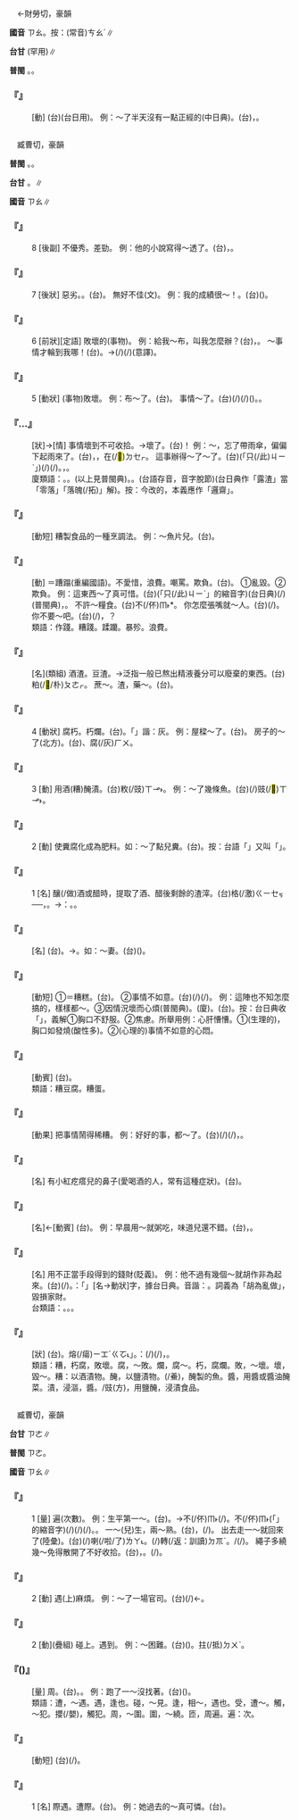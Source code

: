 
=={{ruby|嘈|ㄗㄠ}}==

　←財勞切，豪韻

'''國音''' <rt>ㄗㄠ</rt>{{ruby|←|ㄘㄠˊ}}。按：(常音)<rt>ㄘㄠˊ</rt>∥

'''台甘''' {{ruby|(文)|ㄗㄜˊ}}{{ruby|、|ㄗㄜ˪}}(罕用)∥

'''普閩''' {{ruby|(文)|ㄗㄜˊ}}{{ruby|、|ㄗㄜ˫}}。{{ruby|(白)|ㄘㄠˊ}}{{ruby|、|ㄘㄠ˫}}{{ruby|、|ㄘㄚ˫}}。

    

==='''『{{ruby|嘈|ㄗㄠ}}{{ruby|嘈|ㄗㄠ}}』'''===
: [動] (台){{ruby|噪|ㄘㄠㆷ ͘}}{{ruby|唌|ㄒㄧㄢˊ}}(台日用)。 例：～了半天沒有一點正經的(中日典)。(台){{ruby|噪|ㄘㄠㆷ ͘}}{{ruby|蟬|ㄒㄧㄢˊ}}{{ruby|噪|ㄘㄠㆷ ͘}}{{ruby|歸|ㄍㄨㄧ}}{{ruby|半|ㄅㄨㆩ˪}}{{ruby|晡|ㄅㆦ}}，{{ruby|無|ㆠㄜˊ}}{{ruby|一|ㄐㄧㆵ ͘}}{{ruby|句|ㄍㄨ˪}}{{ruby|正|ㄐㄧㄥ˪}}{{ruby|經|ㄍㄧㄥ}}{{ruby|丌|ㆤ}}。
    

=={{ruby|糟|ㄗㄠ}}==

　臧曹切，豪韻

'''普閩''' {{ruby|(文)|ㄗㄜ}}。{{ruby|(白)|ㄗㄠ}}。

'''台甘''' {{ruby|(文)|ㄗㄜ}}。{{ruby|(語)|ㄗㄠ}}∥

'''國音''' <rt>ㄗㄠ</rt>∥

    

==='''『{{ruby|糟|ㄗㄠ}}』'''===
:8  [後副] 不優秀。差勁。 例：他的小說寫得～透了。(台){{ruby|伊|ㄧ}}{{ruby|寫|ㄒㄧㄚˋ}}{{ruby|小|ㄒㄧㄠˋ}}{{ruby|/|ㄒㄧㄜˋ}}{{ruby|說|ㄙㄨㄚㆵ}}{{ruby|寫|ㄒㄧㄚˋ}}{{ruby|了|ㄌㄧㄠˋ}}{{ruby|無|ㆠㄜˊ}}{{ruby|好|ㄏㄜˋ}}，{{ruby|澈|ㄊㄧㄚㆵ}}{{ruby|底|ㄉㄨㆤˋ}}{{ruby|/|ㄉㆤˋ}}{{ruby|<mark>&#xffcda;</mark>|ㆠㄞˋ}}。
    

==='''『{{ruby|糟|ㄗㄠ}}』'''===
:7  [後狀] 惡劣。{{ruby|差|ㄔㄚˋ}}。(台){{ruby|<mark>&#xffcda;</mark>|ㆠㄞˋ}}。 無好不佳(文)。 例：我的成績很～！。(台){{ruby|我|ㆣㄨㄚˋ}}({{ruby|考|ㄎㄜˋ}}{{ruby|試|ㄑㄧ˪}}{{ruby|丌|ㆤ}}){{ruby|成|ㄒㄧㄥˊ}}{{ruby|績|ㄐㄧㆤㆶ}}{{ruby|真|ㄐㄧㄣ}}{{ruby|<mark>&#xffcda;</mark>|ㆠㄞˋ}}。
    

==='''『{{ruby|糟|ㄗㄠ}}』'''===
:6  [前狀][定語] 敗壞的(事物)。 例：給我～布，叫我怎麼辦？(台){{ruby|提|ㄊㆤˊ}}{{ruby|一|ㄐㄧㆵ ͘}}{{ruby|塊|ㄉㆤ˪}}{{ruby|荏|ㄌㆰˋ}}{{ruby|布|ㄅㆦ˪}}{{ruby|付|ㄏㆦ˫}}{{ruby|我|ㆣㄨㄚˋ}}，{{ruby|<mark>&#xffa49;</mark>|ㆠㆤㆷ}}{{ruby|/|ㆠㄨㆤㆷ}}{{ruby|叫|ㄍㄧㄜ˪}}{{ruby|我|ㆣㄨㄚˋ}}{{ruby|按|ㄢ˪}}{{ruby|怎|ㄗㄨㆩˋ}}。 ～事情才輪到我哪！(台){{ruby|無|ㆠㄜˊ}}{{ruby|好|ㄏㄜˋ}}{{ruby|戴|ㄉㄞ˪}}{{ruby|即|ㄐㄧㄚㆷ}}{{ruby|輪|ㄌㄨㄣˊ}}{{ruby|著|ㄉㄧㄜㆷ ͘}}{{ruby|我|ㆣㄨㄚˋ}}。→{{ruby|好|ㄏㄜˋ}}{{ruby|載|ㄉㄞ˫}}(/{{ruby|戴|ㄉㄞ˪}}){{ruby|事|ㄐㄧ˪}}(/{{ruby|事|ㄉㄞ˫}}{{ruby|情|ㄐㄧ˪}}){{ruby|無|ㆠㄜˊ}}{{ruby|我|ㆣㄨㄚˋ}}{{ruby|份|ㄏㄨㄣ˫}}(意譯)。
    

==='''『{{ruby|糟|ㄗㄠ}}』'''===
:5  [動狀] (事物)敗壞。 例：布～了。(台){{ruby|布|ㄅㆦ˪}}{{ruby|爛|ㄋㄨㄚ˫}}{{ruby|去|ㄎㄧ˪}}。 事情～了。(台){{ruby|載|ㄉㄞ˫}}(/{{ruby|戴|ㄉㄞ˪}}){{ruby|事|ㄐㄧ˪}}(/{{ruby|事|ㄉㄞ˫}}{{ruby|情|ㄐㄧ˪}}){{ruby|無|ㆠㄜˊ}}{{ruby|成|ㄒㄧㄥˊ}}({{ruby|功|ㄍㆲ}})。{{ruby|<mark>&#xf946c;</mark>|ㆠㄞˋ}}{{ruby|去|ㄎㄧ˪}}。
    

==='''『{{ruby|糟|ㄗㄠ}}…{{ruby|糕|ㄍㄠ}}』'''===
: [狀]→[情] 事情壞到不可收拾。→壞了。(台){{ruby|害|ㄏㄞ˫}}{{ruby|了|ㄌㄧㄠˋ}}！ 例：～，忘了帶雨傘，偏偏下起雨來了。(台){{ruby|真|ㄐㄧㄣ}}{{ruby|害|ㄏㄞ˫}}，{{ruby|今|ㄍㄧㄣ}}{{ruby|仔|ㄚ}}{{ruby|日|ㆢㄧㆵ ͘}}{{ruby|/|ㄌㄧㆵ ͘}}{{ruby|<mark>&#xffa45;</mark>|ㆠㆤ˫}}{{ruby|/|ㆠㄨㆤ˫}}{{ruby|記|ㄍㄧ˪}}{{ruby|得|ㄉㄧㆵ}}{{ruby|抸|ㄗㄚㆷ}}{{ruby|雨|ㄏㆦ˫}}{{ruby|傘|ㄙㄨㆩ˪}}，{{ruby|煞|ㄙㄨㄚㆷ}}在(/<mark>&#xf9549;</mark>)<rt>ㄉㆤㆷ</rt>{{ruby|落|ㄌㄜㆷ ͘}}{{ruby|雨|ㄏㆦ˫}}。 這事辦得～了～了。(台){{ruby|<mark>&#xffacb;</mark>|ㄗㆤ}}(「只(/此)<rt>ㄐㄧˋ</rt>{{ruby|個|ㆤˊ}}」){{ruby|載|ㄉㄞ˫}}(/{{ruby|戴|ㄉㄞ˪}}){{ruby|事|ㄐㄧ˪}}(/{{ruby|事|ㄉㄞ˫}}{{ruby|情|ㄐㄧ˪}}){{ruby|辦|ㄅㄢ˫}}{{ruby|<mark>&#xffa42;</mark>|ㄍㄚㆷ}}{{ruby|害|ㄏㄞ˫}}{{ruby|柳|ㄌㄧㄨˋ}}{{ruby|柳|ㄌㄧㄨˋ}}。{{ruby|歪|ㄨㆮ}}{{ruby|/|ㄨㄞ}}{{ruby|咼|ㄍㄜˊ}}{{ruby|<mark>&#xf8fc0;</mark>|ㄑㄧㆷ ͘}}{{ruby|<mark>&#xf91d6;</mark>|ㄘㄨㄚㆷ ͘}}，{{ruby|歪|ㄨㆮ}}{{ruby|/|ㄨㄞ}}{{ruby|<mark>&#xf8fc0;</mark>|ㄑㄧㆷ ͘}}{{ruby|<mark>&#xf91d6;</mark>|ㄘㄨㄚㆷ ͘}}{{ruby|咼|ㄍㄜˊ}}。
:廈類語：{{ruby|哭|ㄎㄠ˪}}{{ruby|篤|ㄉㆦㆶ}}{{ruby|舍|ㄒㄧㄚ˪}}。{{ruby|漉|ㄌㆦㆶ}}{{ruby|屎|ㄙㄞˋ}}。{{ruby|漉|ㄌㆦㆶ}}{{ruby|插|ㄘㄚㆴ}}{{ruby|插|ㄘㄚㆴ}}(以上見普閩典)。{{ruby|陋|ㄌㆦ˫}}{{ruby|<mark>&#xf90fb;</mark>|ㄗㆤ}}。(台語存音，音字脫節)(台日典作「露渣」當「零落」「落魄(/拓)」解)。按：今改的，本義應作「邏齋」。
:
    

==='''『{{ruby|糟|ㄗㄠ}}{{ruby|溜|ㄌㄧㄡ}}』'''===
: [動短] 糟製食品的一種烹調法。 例：～魚片兒。(台){{ruby|紅|ㄤˊ}}{{ruby|糟|ㄗㄠ}}{{ruby|魚|ㄏㄧˊ}}{{ruby|/|ㄏㄨˊ}}。
    

==='''『{{ruby|糟|ㄗㄠ}}{{ruby|蹋|ㄊㄚˋ}}』'''===
: [動] ＝蹧蹋(重編國語)。不愛惜，浪費。嘲罵。欺負。(台){{ruby|糟|ㄗㄠ}}{{ruby|蹋|ㄊㄚㆵ}}。 ①亂毀。②欺負。 例：這東西～了真可惜。(台){{ruby|<mark>&#xffacb;</mark>|ㄗㆤ}}(「只(/此)<rt>ㄐㄧˋ</rt>{{ruby|個|ㆤˊ}}」的縮音字){{ruby|物|ㄇㆭㆷ ͘}}{{ruby|/|ㄇㄧㆷ ͘}}{{ruby|撮|ㄗㆤ˪}}{{ruby|汰|ㄊㄨㄚㆷ}}(台日典)(/{{ruby|仄|ㄉㆤㆷ}}{{ruby|脫|ㄊㄨㄚㆷ}})(普閩典){{ruby|去|ㄎㄧ˪}}，{{ruby|真|ㄐㄧㄣ}}{{ruby|扑|ㄆㄚㆷ}}{{ruby|損|ㄙㆭˋ}}。 不許～糧食。(台)不(/伓)<rt>ㆬ˫</rt>{{ruby|通|ㄊㄤ}}{{ruby|擠|ㄗㆤ˪}}*{{ruby|脫|ㄊㄨㄚㆷ}}{{ruby|五|ㄫㆦˋ}}{{ruby|穀|ㄍㆦㆶ}}。 你怎麼張嘴就～人。(台){{ruby|汝|ㄌㄧˋ}}{{ruby|按|ㄢ˪}}{{ruby|怎|ㄗㄨㆩˋ}}{{ruby|開|ㄎㄨㄧ}}{{ruby|嘴|ㄘㄨㄧ˪}}{{ruby|著|ㄉㄧㄜㆷ}}(/{{ruby|都|ㄉㄜ˫}}){{ruby|<mark>&#xffa49;</mark>|ㆠㆤㆷ}}{{ruby|/|ㆠㄨㆤㆷ}}{{ruby|罵|ㄇㄚ˫}}{{ruby|/|ㄇㆤ˫}}{{ruby|人|·ㄌㄤˊ}}。你不要～吧。(台){{ruby|汝|ㄌㄧˋ}}{{ruby|<mark>&#xffb49;</mark>|ㄇㄞ˪}}{{ruby|欺|ㄎㄧ}}{{ruby|負|ㄏㄨ˫}}(/{{ruby|侮|ㆠㄨˋ}}{{ruby|辱|ㆢㄧㆦㆶ ͘}}{{ruby|/|ㄌㄧㆦㆶ ͘}}){{ruby|人|·ㄌㄤˊ}}，{{ruby|好|ㄏㄜˋ}}{{ruby|不|·ㆬ˫}}？
:類語：作踐。糟踐。蹂躪。暴殄。浪費。
:
    

==='''『{{ruby|糟|ㄗㄠ}}{{ruby|粕|ㄆㄛˋ}}』'''===
: [名](類組) 酒渣。豆渣。→泛指一般已熬出精液養分可以廢棄的東西。(台)粕(/<mark>&#xf94a6;</mark>/朴)<rt>ㄆㄜㆷ</rt>。 蔗～。渣，藥～。(台){{ruby|廢|ㄏㄨㄧ˪}}{{ruby|/|ㄏㄨㆤ˪}}{{ruby|物|ㆠㄨㆵ ͘}}。
    

==='''『{{ruby|糟|ㄗㄠ}}』'''===
:4  [動狀] 腐朽。朽爛。(台){{ruby|<mark>&#xffbd2;</mark>|ㄠ˪}}。「{{ruby|腐|ㄏㄨ}}」諧：灰。 例：屋樑～了。(台){{ruby|楹|ㆥˊ}}{{ruby|仔|ㄚ}}{{ruby|<mark>&#xffbd2;</mark>|ㄠ˪}}{{ruby|去|ㄎㄧ˪}}。 房子的{{ruby|柁|ㄊㄨㄛˊ}}～了(北方)。(台){{ruby|厝|ㄘㄨ˪}}{{ruby|丌|ㆤ}}{{ruby|樑|ㄋㄧㄨˊ}}{{ruby|<mark>&#xffbd2;</mark>|ㄠ˪}}{{ruby|去|ㄎㄧ˪}}、腐(/灰)<rt>ㄏㄨ</rt>{{ruby|去|ㄎㄧ˪}}。
    

==='''『{{ruby|糟|ㄗㄠ}}』'''===
:3  [動] 用酒(糟)醃漬。(台)敉(/豉)<rt>ㄒㆪ˫</rt>。 例：～了幾條魚。(台){{ruby|用|ㄧㆲ˫}}{{ruby|/|ㄧㄥ˫}}(/{{ruby|掠|ㄌㄧㄚㆷ ͘}}){{ruby|幾|ㄍㄨㄧˋ}}{{ruby|尾|ㆠㄨㆤˋ}}{{ruby|/|ㆠㆤˋ}}{{ruby|仔|ㄚ}}{{ruby|魚|ㄏㄧˊ}}{{ruby|/|ㄏㄨˊ}}{{ruby|落|ㄌㄜㆷ ͘}}{{ruby|去|ㄎㄧ˪}}豉(/<mark>&#xf9b4d;</mark>)<rt>ㄒㆪ˫</rt>{{ruby|糟|ㄗㄠ}}。
    

==='''『{{ruby|糟|ㄗㄠ}}』'''===
:2  [動] 使糞腐化成為肥料。如：～了點兒糞。(台){{ruby|浹|ㄍㄠㆷ}}{{ruby|一|ㄐㄧㆵ ͘}}{{ruby|屑|ㄙㄨㆵ}}{{ruby|仔|ㄚ}}{{ruby|肥|ㄅㄨㄧˊ}}。按：台語「{{ruby|糞|ㄅㄨㄣ˪}}」又叫「{{ruby|肥|ㄅㄨㄧˊ}}」。
    

==='''『{{ruby|糟|ㄗㄠ}}』'''===
:1  [名] 釀(/做)酒或醋時，提取了酒、醋後剩餘的渣滓。(台)格(/激)<rt>ㄍㄧㆤㆶ</rt>{{ruby|酒|ㄐㄧㄨˋ}}{{ruby|了|ㄌㄧㄠˋ}}{{ruby|後|ㄠ˫}}{{ruby|偆|ㄘㄨㄣ}}{{ruby|丌|ㆤ}}{{ruby|渣|ㄗㆤ}}{{ruby|滓|ㄉㄞˋ}}──{{ruby|糟|ㄗㄠ}}，{{ruby|酒|ㄐㄧㄨˋ}}{{ruby|糟|ㄗㄠ}}。→{{ruby|比|ㄅㄧˋ}}{{ruby|喻|ㆡㄨ˫}}{{ruby|/|ㄌㄨ˫}}：{{ruby|無|ㆠㄜˊ}}{{ruby|價|ㄍㆤ˪}}{{ruby|值|ㄉㄚㆵ ͘}}{{ruby|丌|ㆤ}}{{ruby|物|ㄇㆭㆷ ͘}}{{ruby|/|ㄇㄧㆷ ͘}}。{{ruby|糟|ㄗㄠ}}{{ruby|粕|ㄆㄜㆷ}}。
    

==='''『{{ruby|糟|ㄗㄠ}}{{ruby|糠|ㄎㄤ}}』'''===
: [名] (台){{ruby|酒|ㄐㄧㄨˋ}}{{ruby|渣|ㄗㆤ}}{{ruby|及|ㄍㄚㆴ}}{{ruby|米|ㆠㄧˋ}}{{ruby|糠|ㄎㆭ}}。→{{ruby|比|ㄅㄧˋ}}{{ruby|喻|ㆡㄨ˫}}{{ruby|/|ㄌㄨ˫}}{{ruby|粗|ㄘㆦ}}{{ruby|食|ㄐㄧㄚㆷ ͘}}。如：～妻。(台){{ruby|做|ㄗㄨㆤ˪}}{{ruby|/|ㄗㄜ˪}}{{ruby|伙|ㄏㆤˋ}}{{ruby|/|ㄏㄨㆤˋ}}{{ruby|食|ㄐㄧㄚㆷ ͘}}{{ruby|過|ㄍㆤ˪}}{{ruby|/|ㄍㄨㆤ˪}}{{ruby|糙|ㄘㄜ˪}}{{ruby|米|ㆠㄧˋ}}{{ruby|<mark>&#xffad1;</mark>|ㄅㆭ˫}}{{ruby|共|ㄍㄧㆲ˫}}{{ruby|過|ㄍㆤ˪}}{{ruby|/|ㄍㄨㆤ˪}}{{ruby|患|ㄏㄨㄢ˫}}{{ruby|難|ㄌㄢ˫}}{{ruby|丌|ㆤ}}{{ruby|<mark>&#xffa44;</mark>|ㆠㆦˋ}}({{ruby|妻|ㄘㆤ}}{{ruby|室|ㄒㄧㆵ}})。
    

==='''『{{ruby|糟|ㄗㄠ}}{{ruby|心|ㄒㄧㄣ}}』'''===
: [動短] ①＝糟糕。(台){{ruby|慒|ㄗㄜˊ}}{{ruby|心|ㄒㄧㆬ}}。 ②事情不如意。(台){{ruby|載|ㄉㄞ˫}}(/{{ruby|戴|ㄉㄞ˪}}){{ruby|事|ㄐㄧ˪}}(/{{ruby|事|ㄉㄞ˫}}{{ruby|情|ㄐㄧ˪}}){{ruby|<mark>&#xffa45;</mark>|ㆠㆤ˫}}{{ruby|/|ㆠㄨㆤ˫}}{{ruby|順|ㄙㄨㄣ˫}}{{ruby|序|ㄒㄧ˫}}{{ruby|心|ㄒㄧㆬ}}{{ruby|頭|ㄊㄠˊ}}{{ruby|<mark>&#xffa45;</mark>|ㆠㆤ˫}}{{ruby|/|ㆠㄨㆤ˫}}{{ruby|爽|ㄙㆲˋ}}{{ruby|快|ㄎㄨㄞ˪}}。 例：這陣也不知怎麼搞的，樣樣都～。③因情況壞而心煩(普閩典)。(廈){{ruby|糟|ㄗㄜ}}{{ruby|悶|ㆠㄨㄣ˫}}。(台){{ruby|悶|ㆠㄨㄣ˫}}{{ruby|悶|ㆠㄨㄣ˫}}{{ruby|不|ㄅㄨㆵ}}{{ruby|樂|ㄌㆦㆶ ͘}}。按：台日典收「{{ruby|慒|ㄗㄜ}}{{ruby|心|ㄒㄧㆬ}}」，義解①胸口不舒服。②焦慮。所舉用例：心肝慒慒。①(生理的)，胸口如發燒(酸性多)。②(心理的)事情不如意的心悶。
    

==='''『{{ruby|糟|ㄗㄠ}}{{ruby|魚|ㄩˊ}}』'''===
: [動賓] (台){{ruby|用|ㄧㆲ˫}}{{ruby|/|ㄧㄥ˫}}{{ruby|酒|ㄐㄧㄨˋ}}{{ruby|糟|ㄗㄠ}}{{ruby|豉|ㄒㆪ˫}}{{ruby|魚|ㄏㄧˊ}}{{ruby|/|ㄏㄨˊ}}。
:類語：糟豆腐。糟蛋。
:
    

==='''『{{ruby|鬧|ㄋㄠˋ}}{{ruby|糟|ㄗㄠ}}』'''===
: [動果] 把事情鬧得稀糟。 例：好好的事，都～了。(台){{ruby|一|ㄐㄧㆵ ͘}}{{ruby|個|ㆤˊ}}{{ruby|載|ㄉㄞ˫}}(/{{ruby|戴|ㄉㄞ˪}}){{ruby|事|ㄐㄧ˪}}(/{{ruby|事|ㄉㄞ˫}}{{ruby|情|ㄐㄧ˪}}){{ruby|好|ㄏㄜˋ}}{{ruby|好|ㄏㄜˋ}}，{{ruby|<mark>&#xf8e78;</mark>|ㄅㆪˋ}}{{ruby|<mark>&#xffa42;</mark>|ㄍㄚㆷ}}{{ruby|害|ㄏㄞ˫}}{{ruby|害|ㄏㄞ˫}}{{ruby|去|ㄎㄧ˪}}。
    

==='''『{{ruby|糟|ㄗㄠ}}{{ruby|鼻|ㄅㄧˊ}}{{ruby|子|·ㄗˇ}}』'''===
: [名] 有小紅疙瘩兒的鼻子(愛喝酒的人，常有這種症狀)。(台){{ruby|酒|ㄐㄧㄨˋ}}{{ruby|糟|ㄗㄠ}}{{ruby|鼻|ㄆㆪ˫}}。
    

==='''『{{ruby|糟|ㄗㄠ}}{{ruby|豆|ㄉㄡˋ}}{{ruby|腐|·ㄈㄨˇ}}』'''===
: [名]←[動賓] (台){{ruby|敉|ㄒㆪ˫}}{{ruby|酒|ㄐㄧㄨˋ}}{{ruby|糟|ㄗㄠ}}{{ruby|丌|ㆤ}}{{ruby|豆|ㄉㄠ˫}}{{ruby|腐|ㄏㄨ˫}}。 例：早晨用～就粥吃，味道兒還不錯。(台){{ruby|早|ㄗㄚˋ}}{{ruby|起|ㄎㄧˋ}}{{ruby|時|ㄒㄧˊ}}，{{ruby|食|ㄐㄧㄚㆷ ͘}}{{ruby|糜|ㄇㄨㆤˊ}}{{ruby|配|ㄆㄨㆤ˪}}{{ruby|/|ㄆㆤ˪}}{{ruby|豆|ㄉㄠ˫}}{{ruby|籹|ㆡㄨˋ}}{{ruby|/|ㄌㄨˋ}}{{ruby|猶|ㄧㄠˋ}}{{ruby|好|ㄏㄜˋ}}{{ruby|食|ㄐㄧㄚㆷ ͘}}。
:
    

==='''『{{ruby|糟|ㄗㄠ}}{{ruby|錢|ㄑㄧㄢˊ}}{{ruby|兒|ㄦ}}』'''===
: [名] 用不正當手段得到的錢財(貶義)。 例：他不過有幾個～就胡作非為起來。(台){{ruby|伊|ㄧ}}{{ruby|一|ㄐㄧㆵ ͘}}{{ruby|下|ㆤ˫}}{{ruby|有|ㄨ˫}}{{ruby|幾|ㄍㄨㄧˋ}}{{ruby|個|ㆤˊ}}{{ruby|仔|ㄚ}}{{ruby|僥|ㄏㄧㄠ}}{{ruby|倖|ㄏㄧㄥ˫}}{{ruby|錢|ㄐㆪˊ}}{{ruby|著|ㄉㄧㄜㆷ}}(/{{ruby|都|ㄉㄜ˫}}){{ruby|匪|ㄏㄨㄧˋ}}{{ruby|類|ㄌㄨㄧ˫}}{{ruby|亂|ㄌㄨㄢ˫}}{{ruby|做|ㄗㄨㆤ˪}}{{ruby|/|ㄗㄜ˪}}{{ruby|起|·ㄎㄧˋ}}{{ruby|來|·ㄌㄞˊ}}。{{ruby|按|ㄢ˪}}：{{ruby|台|ㄉㄞˊ}}{{ruby|語|ㆣㄨˋ}}{{ruby|/|ㆣㄧˋ}}「{{ruby|匪|ㄏㄨㄧˋ}}{{ruby|類|ㄌㄨㄧ˪}}{{ruby|/|ㄌㄨㄧ˫}}」[名→動狀]字，據台日典。音諧：{{ruby|毀|ㄏㄨㄧˋ}}{{ruby|累|ㄌㄨㄧ˫}}。詞義為「胡為亂做」，毀損家財。
:台類語：{{ruby|臭|ㄘㄠ˪}}{{ruby|錢|ㄐㆪˊ}}。{{ruby|失|ㄒㄧㆵ}}{{ruby|德|ㄉㄧㆤㆶ}}{{ruby|錢|ㄐㆪˊ}}。{{ruby|僥|ㄏㄧㄠ}}{{ruby|倖|ㄏㄧㄥ˫}}{{ruby|錢|ㄐㆪˊ}}。
:
    

==='''『{{ruby|一|ㄧˋ}}{{ruby|團|ㄊㄨㄢˊ}}{{ruby|糟|ㄗㄠ}}』'''===
: [狀] (台){{ruby|爛|ㄋㄨㄚ˫}}{{ruby|糊|ㄍㆦˊ}}{{ruby|糊|ㄍㆦˊ}}。熔(/瘍)<rt>ㄧㆲˊ</rt>{{ruby|「|ㄍㆦ˪}}<rt>ㄍㆦ˪</rt>」。{{ruby|比|ㄅㄧˋ}}{{ruby|喻|ㆡㄨ˫}}{{ruby|/|ㄌㄨ˫}}：{{ruby|載|ㄉㄞ˫}}(/{{ruby|戴|ㄉㄞ˪}}){{ruby|事|ㄐㄧ˪}}(/{{ruby|事|ㄉㄞ˫}}{{ruby|情|ㄐㄧ˪}}){{ruby|辦|ㄅㄢ˫}}{{ruby|<mark>&#xffa45;</mark>|ㆠㆤ˫}}{{ruby|/|ㆠㄨㆤ˫}}{{ruby|好|ㄏㄜˋ}}{{ruby|勢|ㄙㆤ˪}}{{ruby|茹|ㄌㄨˊ}}{{ruby|<mark>&#xf99df;</mark>|ㄍㄚ˪}}{{ruby|<mark>&#xf99df;</mark>|ㄍㄚ˪}}，{{ruby|亂|ㄌㄨㄢ˫}}{{ruby|抄|ㄘㄠ}}{{ruby|抄|ㄘㄠ}}。
:類語：糟，朽腐，敗壞。腐，～敗。爛，腐～。朽，腐爛。敗，～壞。壞，毀～。糟：以酒漬物。醃，以鹽漬物。{{ruby|鮓|ㄓㄚˇ}}(/鯗)，醃製的魚。醬，用醬或醬油醃菜。漬，浸漚，醬。{{ruby|敉|ㄔˇ}}/豉(方)，用鹽醃，浸漬食品。
:
    

=={{ruby|遭|ㄗㄠ}}==

　臧曹切，豪韻

'''台甘''' <rt>ㄗㄜ</rt>∥

'''普閩''' <rt>ㄗㄜ</rt>。

'''國音''' <rt>ㄗㄠ</rt>∥

    

==='''『{{ruby|遭|ㄗㄠ}}』'''===
:1  [量] 遍(次數)。 例：生平第一～。(台){{ruby|出|ㄘㄨㆵ}}{{ruby|世|ㄒㄧ˪}}{{ruby|以|ㄧˋ}}{{ruby|來|ㄌㄞˊ}}{{ruby|頭|ㄊㄠˊ}}{{ruby|一|ㄐㄧㆵ ͘}}{{ruby|擺|ㄅㄞˋ}}。→{{ruby|以|ㄧˋ}}{{ruby|前|ㄐㄧㄥˊ}}不(/伓)<rt>ㆬ˫</rt>{{ruby|識|ㄅㄚㆵ}}{{ruby|/|ㆠㄚㆵ}}{{ruby|遇|ㆠㄨ˫}}{{ruby|著|ㄉㄧㄜㆷ ͘}}(/{{ruby|拄|ㄉㄨˋ}}{{ruby|著|ㄉㄧㄜㆷ ͘}})。不(/伓)<rt>ㆬ˫</rt>{{ruby|曾|ㆠㄚㆵ}}{{ruby|發|ㄏㄨㄚㆵ}}{{ruby|生|ㄒㄧㄥ}}{{ruby|<mark>&#xffb50;</mark>|ㄐㄧㆵ}}(「{{ruby|此|ㄐㄧˋ}}{{ruby|一|ㄐㄧㆵ ͘}}」的縮音字)(/{{ruby|此|ㄐㄧㆵ}}){{ruby|款|ㄎㄨㄢˋ}}{{ruby|載|ㄉㄞ˫}}(/{{ruby|戴|ㄉㄞ˪}}){{ruby|事|ㄐㄧ˪}}(/{{ruby|事|ㄉㄞ˫}}{{ruby|情|ㄐㄧ˪}})。{{ruby|頭|ㄊㄠˊ}}{{ruby|一|ㄐㄧㆵ ͘}}{{ruby|遍|ㄅㄧㄢ˪}}。 一～(兒)生，兩～熟。(台){{ruby|頭|ㄊㄠˊ}}{{ruby|一|ㄐㄧㆵ ͘}}{{ruby|遍|ㄅㄧㄢ˪}}{{ruby|生|ㄘㆥ}}{{ruby|/|ㄑㆪ}}{{ruby|疏|ㄙㆦ}}，{{ruby|第|ㄉㆤ˫}}{{ruby|/|ㄉㄨㆤ˫}}{{ruby|二|ㆢㄧ˫}}{{ruby|/|ㄌㄧ˫}}{{ruby|遍|ㄅㄧㄢ˪}}{{ruby|著|ㄉㄧㄜㆷ}}(/{{ruby|都|ㄉㄜ˫}}){{ruby|會|ㄨㆤ˫}}{{ruby|/|ㆤ˫}}{{ruby|熟|ㄒㄧㆤㆶ}}。 出去走一～就回來了(陸彙)。(台){{ruby|出|ㄘㄨㆵ}}{{ruby|去|ㄎㄧ˪}}{{ruby|行|ㄍㄧㆩˊ}}{{ruby|一|ㄐㄧㆵ ͘}}{{ruby|遭|ㄗㄜ}}{{ruby|→|ㄗㄨㄚ˫}}{{ruby|著|ㄉㄧㄜㆷ}}(/{{ruby|都|ㄉㄜ˫}}){{ruby|轉|ㄉㆭˋ}}{{ruby|來|·ㄌㄞˊ}}喇(/啦/了)<rt>ㄌㄚ˪</rt>。{{ruby|踅|ㄙㆤㆷ ͘}}(/{{ruby|行|ㄍㄧㆩˊ}}){{ruby|一|ㄐㄧㆵ ͘}}{{ruby|下|·ㆤ˫}}{{ruby|隨|ㄙㄨㄧˊ}}轉(/返：訓讀)<rt>ㄉㆭˋ</rt>{{ruby|來|·ㄌㄞˊ}}。/{{ruby|<mark>&#xf9740;</mark>|ㄨㆵ ͘}}{{ruby|一|ㄐㄧㆵ ͘}}{{ruby|下|·ㆤ˫}}{{ruby|著|ㄉㄧㄜㆷ}}(/{{ruby|都|ㄉㄜ˫}}){{ruby|轉|ㄉㆭˋ}}{{ruby|來|·ㄌㄞˊ}}。 繩子多繞幾～免得散開了不好收拾。(台){{ruby|帶|ㄉㄨㄚ˪}}{{ruby|仔|ㄚ}}{{ruby|加|ㄍㆤ}}{{ruby|纏|ㄉㆪˊ}}{{ruby|幾|ㄍㄨㄧˋ}}{{ruby|輾|ㄌㄧㄣ˪}}，{{ruby|<mark>&#xffb49;</mark>|ㄇㄞ˪}}{{ruby|付|ㄏㆦ˫}}{{ruby|冗|ㄌㄧㄥ˫}}{{ruby|去|ㄎㄧ˪}}。{{ruby|冗|ㄌㄧㄥ˫}}{{ruby|去|ㄎㄧ˪}}{{ruby|著|ㄉㄧㄜㆷ}}(/{{ruby|都|ㄉㄜ˫}}){{ruby|費|ㄏㄨㄧ˪}}{{ruby|氣|ㄎㄧ˪}}。
    

==='''『{{ruby|遭|ㄗㄠ}}』'''===
:2  [動] 遇(上)麻煩。 例：～了一場官司。(台){{ruby|無|ㆠㄜˊ}}{{ruby|意|ㄧ˪}}{{ruby|中|ㄉㄧㆲ}}(/{{ruby|不|ㄅㄨㆵ}}{{ruby|得|ㄉㄧㆵ}}{{ruby|已|ㄧˋ}}){{ruby|去|ㄎㄧ˪}}{{ruby|含|ㄏㆰˊ}}{{ruby|人|ㄌㄤˊ}}{{ruby|扑|ㄆㄚㆷ}}{{ruby|官|ㄍㄨㆩ}}{{ruby|司|ㄒㄧ}}←{{ruby|相|ㄒㄧㄜ}}{{ruby|/|ㄙㆩ}}{{ruby|告|ㄍㄜ˪}}。
    

==='''『{{ruby|遭|ㄗㄠ}}{{ruby|遇|ㄩˋ}}』'''===
:2  [動](疊組) 碰上。遇到。 例：～困難。(台){{ruby|遭|ㄗㄜ}}{{ruby|遇|ㆠㄨ˫}}{{ruby|/|ㆣㄨ˫}}({{ruby|遇|ㆠㄨ˫}}{{ruby|/|ㆣㄨ˫}}{{ruby|著|ㄉㄧㄜㆷ ͘}}){{ruby|困|ㄎㄨㄣ˪}}{{ruby|難|ㄌㄢˊ}}。拄(/抵)<rt>ㄉㄨˋ</rt>{{ruby|著|ㄉㄧㄜㆷ ͘}}{{ruby|困|ㄎㄨㄣ˪}}{{ruby|難|ㄌㄢˊ}}。
    

==='''『{{ruby|周|ㄓㄡ}}{{ruby|遭|ㄗㄠ}}({{ruby|兒|ㄦ}})』'''===
: [量] 周{{ruby|匝|ㄗㄚ}}。(台){{ruby|四|ㄒㄧ˪}}{{ruby|箍|ㄎㆦ}}{{ruby|輾|ㄌㄧㄣ˪}}{{ruby|轉|ㄉㆭˋ}}。{{ruby|一|ㄐㄧㆵ ͘}}{{ruby|輾|ㄌㄧㄣ˪}}{{ruby|轉|ㄉㆭˋ}}。 例：跑了一～沒找著。(台){{ruby|跑|ㄆㄠˋ}}{{ruby|一|ㄐㄧㆵ ͘}}{{ruby|輾|ㄌㄧㄣ˪}}{{ruby|轉|ㄉㆭˋ}}({{ruby|結|ㄍㄧㄚㆵ}}{{ruby|局|ㄍㄧㆦㆶ ͘}}){{ruby|尋|ㄘㆤ˫}}{{ruby|/|ㄘㄨㆤ˫}}{{ruby|無|ㆠㄜˊ}}{{ruby|著|ㄉㄧㄜㆷ ͘}}。
:類語：遭，～遇。遇，逢也。碰，～見。逢，相～，遇也。受，遭～。觸，～犯。攖(/嬰)，觸犯。周，～圍。圍，～繞。匝，周遍。遍：次。
:
    

==='''『{{ruby|遭|ㄗㄠ}}{{ruby|殃|ㄧㄤ}}』'''===
: [動短] (台){{ruby|遇|ㆣㄨ˫}}{{ruby|/|ㆠㄨ˫}}{{ruby|著|ㄉㄧㄜㆷ ͘}}{{ruby|意|ㄧ˪}}{{ruby|外|ㆣㄨㄚ˫}}{{ruby|丌|ㆤ}}{{ruby|災|ㄗㄞ}}{{ruby|厄|ㆤㆷ}}(/{{ruby|損|ㄙㄨㄣˋ}}{{ruby|失|ㄒㄧㆴ}})。
    

==='''『{{ruby|遭|ㄗㄠ}}{{ruby|遇|ㄩˋ}}』'''===
:1  [名] 際遇。遭際。(台){{ruby|境|ㄍㄧㄥˋ}}{{ruby|遇|ㆠㄨ˫}}{{ruby|/|ㆣㄨ˫}}。 例：她過去的～真可憐。(台){{ruby|伊|ㄧ}}{{ruby|以|ㄧˋ}}{{ruby|前|ㄐㄧㄥˊ}}{{ruby|丌|ㆤ}}{{ruby|境|ㄍㄧㄥˋ}}{{ruby|遇|ㆠㄨ˫}}{{ruby|/|ㆣㄨ˫}}{{ruby|真|ㄐㄧㄣ}}{{ruby|可|ㄎㄜˋ}}{{ruby|憐|ㄌㄧㄢˊ}}。
    
